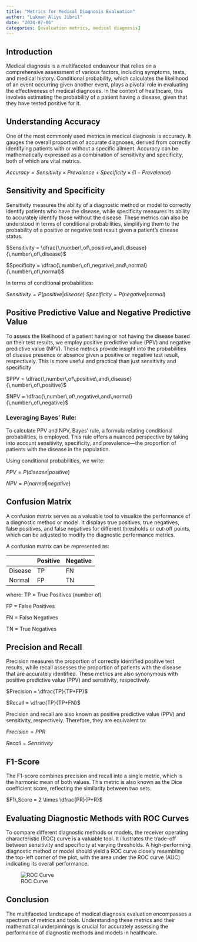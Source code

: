 ```yaml
---
title: "Metrics for Medical Diagnosis Evaluation"
author: "Lukman Aliyu Jibril"
date: "2024-07-06"
categories: [evaluation metrics, medical diagnosis]
---
```


## Introduction

Medical diagnosis is a multifaceted endeavour that relies on a comprehensive assessment of various factors, including symptoms, tests, and medical history. Conditional probability, which calculates the likelihood of an event occurring given another event, plays a pivotal role in evaluating the effectiveness of medical diagnoses. In the context of healthcare, this involves estimating the probability of a patient having a disease, given that they have tested positive for it.

## Understanding Accuracy

One of the most commonly used metrics in medical diagnosis is accuracy. It gauges the overall proportion of accurate diagnoses, derived from correctly identifying patients with or without a specific ailment. Accuracy can be mathematically expressed as a combination of sensitivity and specificity, both of which are vital metrics.

$Accuracy = Sensitivity \times Prevalence + Specificity \times (1 - Prevalence)$

## Sensitivity and Specificity

Sensitivity measures the ability of a diagnostic method or model to correctly identify patients who have the disease, while specificity measures its ability to accurately identify those without the disease. These metrics can also be understood in terms of conditional probabilities, simplifying them to the probability of a positive or negative test result given a patient's disease status.


$Sensitivity = \dfrac{\,number\,of\,positive\,and\,disease}{\,number\,of\,disease}$

$Specificity = \dfrac{\,number\,of\,negative\,and\,normal}{\,number\,of\,normal}$

In terms of conditional probabilities:

$Sensitivity = P(positive|disease)$
$Specificity = P(negative|normal)$

## Positive Predictive Value and Negative Predictive Value

To assess the likelihood of a patient having or not having the disease based on their test results, we employ positive predictive value (PPV) and negative predictive value (NPV). These metrics provide insight into the probabilities of disease presence or absence given a positive or negative test result, respectively. This is more useful and practical than just sensitivity and specificity

$PPV = \dfrac{\,number\,of\,positive\,and\,disease}{\,number\,of\,positive}$

$NPV = \dfrac{\,number\,of\,negative\,and\,normal}{\,number\,of\,negative}$

### Leveraging Bayes' Rule:

To calculate PPV and NPV, Bayes' rule, a formula relating conditional probabilities, is employed. This rule offers a nuanced perspective by taking into account sensitivity, specificity, and prevalence—the proportion of patients with the disease in the population.


Using conditional probabilities, we write:

$PPV = P(disease|positive)$

$NPV = P(normal|negative)$


## Confusion Matrix

A confusion matrix serves as a valuable tool to visualize the performance of a diagnostic method or model. It displays true positives, true negatives, false positives, and false negatives for different thresholds or cut-off points, which can be adjusted to modify the diagnostic performance metrics.

A confusion matrix can be represented as:

|               | Positive | Negative |
|---------------|----------|----------|
| Disease       | TP       | FN       |
| Normal        | FP       | TN       |

where:
TP = True Positives (number of)

FP = False Positives

FN = False Negatives

TN = True Negatives

## Precision and Recall 

Precision measures the proportion of correctly identified positive test results, while recall assesses the proportion of patients with the disease that are accurately identified. These metrics are also synonymous with positive predictive value (PPV) and sensitivity, respectively.

$Precision = \dfrac{TP}{TP+FP}$

$Recall = \dfrac{TP}{TP+FN}$

Precision and recall are also known as positive predictive value (PPV) and sensitivity, respectively. Therefore, they are equivalent to:

$Precision = PPR$

$Recall = Sensitivity$

## F1-Score

The F1-score combines precision and recall into a single metric, which is the harmonic mean of both values. This metric is also known as the Dice coefficient score, reflecting the similarity between two sets.


$F1\,Score  = 2 \times \dfrac{PR}{P+R}$

## Evaluating Diagnostic Methods with ROC Curves

To compare different diagnostic methods or models, the receiver operating characteristic (ROC) curve is a valuable tool. It illustrates the trade-off between sensitivity and specificity at varying thresholds. A high-performing diagnostic method or model should yield a ROC curve closely resembling the top-left corner of the plot, with the area under the ROC curve (AUC) indicating its overall performance.

![ROC Curve](roc_curve.png)


## Conclusion

The multifaceted landscape of medical diagnosis evaluation encompasses a spectrum of metrics and tools. Understanding these metrics and their mathematical underpinnings is crucial for accurately assessing the performance of diagnostic methods and models in healthcare.



